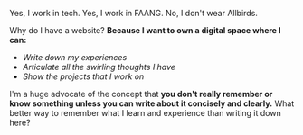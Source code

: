 Yes, I work in tech. Yes, I work in FAANG. No, I don't wear Allbirds.

Why do I have a website? **Because I want to own a digital space where I can:**
   * *Write down my experiences*
   * *Articulate all the swirling thoughts I have*
   * *Show the projects that I work on*

I'm a huge advocate of the concept that **you don't really remember or know something unless you can write about it concisely and clearly.**
What better way to remember what I learn and experience than writing it down here?
